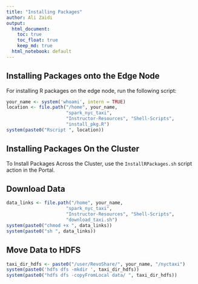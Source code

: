 ```yaml
---
title: "Installing Packages"
author: Ali Zaidi
output:
  html_document:
    toc: true
    toc_float: true
    keep_md: true
  html_notebook: default
---
```



## Installing Packages onto the Edge Node

For installing R packages on the edge node, run the following script:

```r
your_name <- system('whoami', intern = TRUE)
location <- file.path("/home", your_name, 
                      "spark_nyc_taxi", 
                      "Instructor-Resources", "Shell-Scripts",
                      "install_pkg.R")
system(paste0("Rscript ", location))
```

## Installing Packages On the Cluster

To Install Packages Across the Cluster, use the `InstallRPackages.sh` script action in the Portal.

## Download Data


```r

data_links <- file.path("/home", your_name, 
                      "spark_nyc_taxi", 
                      "Instructor-Resources", "Shell-Scripts",
                      "download_taxi.sh")
system(paste0("chmod +x ", data_links))
system(paste0("sh ", data_links))

```


## Move Data to HDFS


```r
taxi_dir_hdfs <- paste0("/user/RevoShare/", your_name, "/nyctaxi")
system(paste0('hdfs dfs -mkdir ', taxi_dir_hdfs))
system(paste0("hdfs dfs -copyFromLocal data/ ", taxi_dir_hdfs))
```

